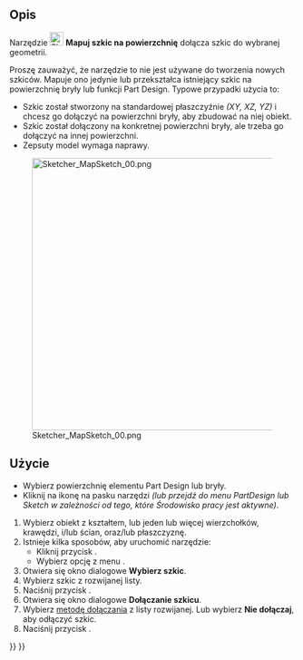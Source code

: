 <languages/>

{{Docnav/pl
|[[Sketcher_Dialog/pl|Okienko dialogowe Szkicownika]]
|[[Sketcher_ReorientSketch/pl|Zmień orientację szkicu]]
|[[Sketcher_Workbench/pl|środowisko pracy Szkicownik]]
|IconL=
|IconR=Sketcher_ReorientSketch.svg
|IconC=Workbench_Sketcher.svg
}}

{{GuiCommand/pl
|Name=Sketcher_MapSketch
|Name/pl=Szkicownik: Mapuj szkic na powierzchnię
|Workbenches=[[Sketcher_Workbench/pl|Szkicownik]], [[PartDesign_Workbench/pl|Projekt Części]]
|MenuLocation=Projekt Części / Szkicownik → Mapuj szkic na powierzchnię ...
|SeeAlso=[[Sketcher_ReorientSketch/pl|Zmień orientację szkicu ...]], [[Sketcher_NewSketch/pl|Utwórz szkic]]
}}

<span id="Description"></span>
==Opis==

Narzędzie [[Image:Sketcher_MapSketch.svg|24px]] '''Mapuj szkic na powierzchnię''' dołącza szkic do wybranej geometrii.

Proszę zauważyć, że narzędzie to nie jest używane do tworzenia nowych szkiców. Mapuje ono jedynie lub przekształca istniejący szkic na powierzchnię bryły lub funkcji Part Design. Typowe przypadki użycia to:
* Szkic został stworzony na standardowej płaszczyźnie ''(XY, XZ, YZ)'' i chcesz go dołączyć na powierzchni bryły, aby zbudować na niej obiekt.
* Szkic został dołączony na konkretnej powierzchni bryły, ale trzeba go dołączyć na innej powierzchni.
* Zepsuty model wymaga naprawy.

[[File:Sketcher_MapSketch_00.png|480px|none]]

<span id="Usage"></span>
==Użycie== 

* Wybierz powierzchnię elementu Part Design lub bryły.
* Kliknij na ikonę {{Button|[[Image:Sketcher_MapSketch.svg|16px]] [[Sketcher_MapSketch|Mapuj szkic na powierzchnię]]}} na pasku narzędzi ''(lub przejdź do menu PartDesign lub Sketch w zależności od tego, które Środowisko pracy jest aktywne)''.

# Wybierz obiekt z kształtem, lub jeden lub więcej wierzchołków, krawędzi, i/lub ścian, oraz/lub płaszczyznę.
# Istnieje kilka sposobów, aby uruchomić narzędzie:
#* Kliknij przycisk {{Button|[[Image:Sketcher_MapSketch.svg|16px]] '''Mapuj szkic na powierzchnię'''}}.
#* Wybierz opcję z menu {{MenuCommand|Szkic → [[Image:Sketcher_MapSketch.svg|16px]] Mapuj szkic na powierzchnię}}.
# Otwiera się okno dialogowe '''Wybierz szkic'''.
# Wybierz szkic z rozwijanej listy.
# Naciśnij przycisk {{Button|OK}}.
# Otwiera się okno dialogowe '''Dołączanie szkicu'''.
# Wybierz [[Part_EditAttachment/pl#Tryby_dołączenia|metodę dołączania]] z listy rozwijanej. Lub wybierz '''Nie dołączaj''', aby odłączyć szkic.
# Naciśnij przycisk {{Button|OK}}.


{{Docnav/pl
|[[Sketcher_Dialog/pl|Okienko dialogowe Szkicownika]]
|[[Sketcher_ReorientSketch/pl|Zmień orientację szkicu]]
|[[Sketcher_Workbench/pl|środowisko pracy Szkicownik]]
|IconL=
|IconR=Sketcher_ReorientSketch.svg
|IconC=Workbench_Sketcher.svg
}}

{{Sketcher Tools navi{{#translation:}}}}
{{Userdocnavi{{#translation:}}}}